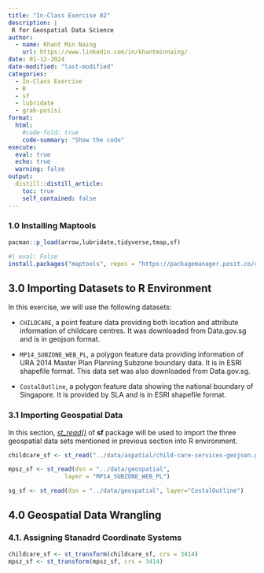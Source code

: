 ```yaml
---
title: "In-Class Exercise 02"
description: |
 R for Geospatial Data Science
author:
  - name: Khant Min Naing
    url: https://www.linkedin.com/in/khantminnaing/
date: 01-12-2024
date-modified: "last-modified"
categories:
  - In-Class Exercise
  - R
  - sf
  - lubridate
  - grab-posisi
format:
  html:  
    #code-fold: true
    code-summary: "Show the code"
execute: 
  eval: true
  echo: true
  warning: false
output:
  distill::distill_article:
    toc: true
    self_contained: false
---
```


### 1.0 Installing Maptools

```r
pacman::p_load(arrow,lubridate,tidyverse,tmap,sf)
```

```r
#| eval: False
install.packages("maptools", repos = "https://packagemanager.posit.co/cran/2023-10-13")
```

## 3.0 Importing Datasets to R Environment

In this exercise, we will use the following datasets:

-   `CHILDCARE`, a point feature data providing both location and attribute information of childcare centres. It was downloaded from Data.gov.sg and is in geojson format.

-   `MP14_SUBZONE_WEB_PL`, a polygon feature data providing information of URA 2014 Master Plan Planning Subzone boundary data. It is in ESRI shapefile format. This data set was also downloaded from Data.gov.sg.

-   `CostalOutline`, a polygon feature data showing the national boundary of Singapore. It is provided by SLA and is in ESRI shapefile format.

### 3.1 Importing Geospatial Data

In this section, [*st_read()*](https://r-spatial.github.io/sf/reference/st_read.html) of **sf** package will be used to import the three geospatial data sets mentioned in previous section into R environment.

```r
childcare_sf <- st_read("../data/aspatial/child-care-services-geojson.geojson")

mpsz_sf <- st_read(dsn = "../data/geospatial", 
                layer = "MP14_SUBZONE_WEB_PL")

sg_sf <- st_read(dsn = "../data/geospatial", layer="CostalOutline")

```

## 4.0 Geospatial Data Wrangling

### 4.1. Assigning Stanadrd Coordinate Systems

```r
childcare_sf <- st_transform(childcare_sf, crs = 3414)
mpsz_sf <- st_transform(mpsz_sf, crs = 3414)
```
